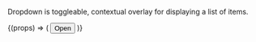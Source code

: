 
Dropdown is toggleable, contextual overlay for displaying a list of items.

<!--(menuProps, meta) => (

<ul
  {...menuProps}
  className="p-4 border shadow-md bg-white absolute z-10"
  style={{
    transition: "visibility 500ms, opacity 500ms",
    visibility: meta.show ? "visible" : "hidden",
    opacity: meta.show ? "1" : "0",
  }}
>
  <p>Menu Item</p>
</ul>
)-->

<div className="default">
  <Dropdown>
    <Dropdown.Toggle>
      {(props) => (
        <Button {...props} className="caret" primary>
          Open
        </Button>
      )}
    </Dropdown.Toggle>
    <Dropdown.Menu flip offset={[0, 8]}>
      <Dropdown.Item text="Hello" />
      <Dropdown.Divider />
      <Dropdown.Item text="How are you" />
    </Dropdown.Menu>
  </Dropdown>
</div>

<!--
<Dropdown>
    <Dropdown.Toggle>
        Dropdown Button
    </Dropdown.Toggle>
    <Dropdown.Menu>
        <Dropdown.Header>Dropdown header</Dropdown.Header>
        <Dropdown.Item href="">Action</Dropdown.Item>
        <Dropdown.Item href="">Another action</Dropdown.Item>
        <Dropdown.Divider />
        <Dropdown.Item>Separated link</Dropdown.Item>
    </Dropdown.Menu>
</Dropdown>
<DropdownButton title="Dropdown button">
    <Dropdown.Item href="">Action</Dropdown.Item>
    <Dropdown.Item href="">Another action</Dropdown.Item>
    <Dropdown.Divider />
    <Dropdown.Item>Separated link</Dropdown.Item>
</DropdownButton>

Create a split dropdown by combining the Dropdown components with another button and a ButtonGroup

<Dropdown>
    <Button>Split Button</Button>
    <Dropdown.Toggle split />
    <Dropdown.Menu>
        <Dropdown.Header>Dropdown header</Dropdown.Header>
        <Dropdown.Item href="">Action</Dropdown.Item>
    </Dropdown.Menu>
</Dropdown>

Scrolling DropDown Menu
<Dropdown>
    <Dropdown.Menu scrolling>
        <Dropdown.Item key={'1'} value={'Hello'} />
        <Dropdown.Item key={'1'} value={'Hello'} />
        <Dropdown.Item key={'1'} value={'Hello'} />
        <Dropdown.Item key={'1'} value={'Hello'} />
    </Dropdown.Menu>
</Dropdown>
-->
